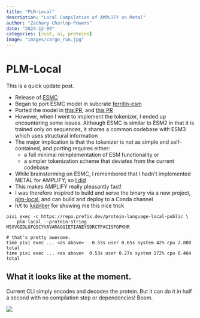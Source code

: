 ```yaml
---
title: "PLM-Local"
description: "Local Compilation of AMPLIFY on Metal"
author: "Zachary Charlop-Powers"
date: "2024-12-09"
categories: [rust, ai, proteins]
image: "images/cargo_run.jpg"
---
```



# PLM-Local


This is a quick update post.

- Release of [ESMC](https://www.evolutionaryscale.ai/blog/esm-cambrian)
- Began to port ESMC model in subcrate [ferritin-esm](https://github.com/zachcp/ferritin/tree/main/ferritin-esm)
- Ported the model in [this PR](https://github.com/zachcp/ferritin/pull/66), and [this PR](https://github.com/zachcp/ferritin/pull/67)
- However, when I went to implement the tokenizer, I ended up encountering some issues. Although ESMC is similar to ESM2 in that it is trained only on sequences, it shares a common codebase with ESM3 which uses structural information
- The major implication is that the tokenizer is not as simple and self-contained, and porting requires either:
    - a full minimal reimplementation of ESM functionality or
    - a simpler tokenization scheme that deviates from the current codebase
- While brainstorming on ESMC, I remembered that I hadn't implemented METAL for AMPLIFY; so [I did](https://github.com/zachcp/ferritin/pull/69)
- This makes AMPLIFY really pleasantly fast!
- I was therefore inspired to build and serve the binary via a new project, [plm-local](https://github.com/zachcp/plm-local), and can build and deploy to a Conda channel
- h/t to [luizirber](https://bsky.app/profile/luizirber.bsky.social/post/3lcss7hz6v22k) for showing me this nice trick

```shell
pixi exec -c https://repo.prefix.dev/protein-language-local-public \
    plm-local --protein-string MSVVGIDLGFQSCYVAVARAGGIETIANEYSDRCTPACISFGPKNR

# that's pretty awesome.
time pixi exec ... <as above>   0.53s user 0.65s system 42% cpu 2.800 total
time pixi exec ... <as above>  0.53s user 0.27s system 172% cpu 0.464 total
```


## What it looks like at the moment.

Current CLI simply encodes and decodes the protein. But it can do it in half a second with no compilation step
or dependencies! Boom.

![](images/binary_conda.jpg)
